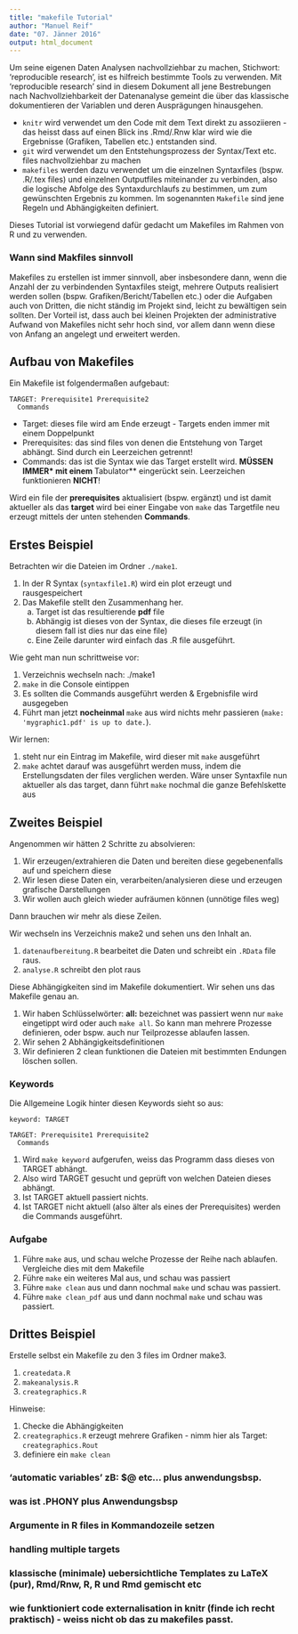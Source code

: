 ```yaml
---
title: "makefile Tutorial"
author: "Manuel Reif"
date: "07. Jänner 2016"
output: html_document
---
```


Um seine eigenen Daten Analysen nachvollziehbar zu machen, Stichwort: 'reproducible research', ist es hilfreich bestimmte Tools zu verwenden. Mit 'reproducible research' sind in diesem Dokument all jene Bestrebungen nach Nachvollziehbarkeit der Datenanalyse gemeint die über das klassische dokumentieren der Variablen und deren Ausprägungen hinausgehen.

- `knitr` wird verwendet um den Code mit dem Text direkt zu assoziieren - das heisst dass auf einen Blick ins .Rmd/.Rnw klar wird wie die Ergebnisse (Grafiken, Tabellen etc.) entstanden sind. 
- `git` wird verwendet um den Entstehungsprozess der Syntax/Text etc. files nachvollziehbar zu machen
- `makefiles` werden dazu verwendet um die einzelnen Syntaxfiles (bspw. .R/.tex files) und einzelnen Outputfiles miteinander zu verbinden, also die logische Abfolge des Syntaxdurchlaufs zu bestimmen, um zum gewünschten Ergebnis zu kommen. Im sogenannten `Makefile` sind jene Regeln und Abhängigkeiten definiert.


Dieses Tutorial ist vorwiegend dafür gedacht um Makefiles im Rahmen von R und \LaTeX zu verwenden.



### Wann sind Makfiles sinnvoll


Makefiles zu erstellen ist immer sinnvoll, aber insbesondere dann, wenn die Anzahl der zu verbindenden Syntaxfiles steigt, mehrere Outputs realisiert werden sollen (bspw. Grafiken/Bericht/Tabellen etc.) oder die Aufgaben auch von Dritten, die nicht ständig im Projekt sind, leicht zu bewältigen sein sollten. Der Vorteil ist, dass auch bei kleinen Projekten der administrative Aufwand von Makefiles nicht sehr hoch sind, vor allem dann wenn diese von Anfang an angelegt und erweitert werden.



## Aufbau von Makefiles

Ein Makefile ist folgendermaßen aufgebaut:

```
TARGET: Prerequisite1 Prerequisite2   
  Commands
```   

- Target: dieses file wird am Ende erzeugt - Targets enden immer mit einem Doppelpunkt
- Prerequisites: das sind files von denen die Entstehung von Target abhängt. Sind durch ein Leerzeichen getrennt!
- Commands: das ist die Syntax wie das Target erstellt wird. **MÜSSEN IMMER* mit einem **Tabulator** eingerückt sein. Leerzeichen funktionieren **NICHT**!


Wird ein file der **prerequisites** aktualisiert (bspw. ergänzt) und ist damit aktueller als das **target** wird bei einer Eingabe von `make` das Targetfile neu erzeugt mittels der unten stehenden **Commands**.


## Erstes Beispiel

Betrachten wir die Dateien im Ordner `./make1`.

1. In der R Syntax (`syntaxfile1.R`) wird ein plot erzeugt und rausgespeichert
2. Das Makefile stellt den Zusammenhang her.
    a. Target ist das resultierende **pdf** file
    b. Abhängig ist dieses von der Syntax, die dieses file erzeugt (in diesem fall ist dies nur das eine file)
    c. Eine Zeile darunter wird einfach das .R file ausgeführt.
    

Wie geht man nun schrittweise vor:

1. Verzeichnis wechseln nach: ./make1
2. `make` in die Console eintippen
3. Es sollten die Commands ausgeführt werden & Ergebnisfile wird ausgegeben
4. Führt man jetzt **nocheinmal** `make` aus wird nichts mehr passieren (`make: 'mygraphic1.pdf' is up to date.`).


Wir lernen:

1. steht nur ein Eintrag im Makefile, wird dieser mit `make` ausgeführt
2. `make` achtet darauf was ausgeführt werden muss, indem die Erstellungsdaten der files verglichen werden. Wäre unser Syntaxfile nun aktueller als das target, dann führt `make` nochmal die ganze Befehlskette aus



## Zweites Beispiel


Angenommen wir hätten 2 Schritte zu absolvieren:

1. Wir erzeugen/extrahieren die Daten und bereiten diese gegebenenfalls auf und speichern diese
2. Wir lesen diese Daten ein, verarbeiten/analysieren diese und erzeugen grafische Darstellungen
3. Wir wollen auch gleich wieder aufräumen können (unnötige files weg)


Dann brauchen wir mehr als diese Zeilen.

Wir wechseln ins Verzeichnis make2 und sehen uns den Inhalt an.

1. `datenaufbereitung.R` bearbeitet die Daten und schreibt ein `.RData` file raus.
2. `analyse.R` schreibt den plot raus


Diese Abhängigkeiten sind im Makefile dokumentiert. Wir sehen uns das Makefile genau an.

1. Wir haben Schlüsselwörter: **all:** bezeichnet was passiert wenn nur `make` eingetippt wird oder auch `make all`. So kann man mehrere Prozesse definieren, oder bspw. auch nur Teilprozesse ablaufen lassen.
2. Wir sehen 2 Abhängigkeitsdefinitionen
3. Wir definieren 2 clean funktionen die Dateien mit bestimmten Endungen löschen sollen.


### Keywords

Die Allgemeine Logik hinter diesen Keywords sieht so aus:

```
keyword: TARGET

TARGET: Prerequisite1 Prerequisite2   
  Commands
```  


1. Wird `make keyword` aufgerufen, weiss das Programm dass dieses von TARGET abhängt.
2. Also wird TARGET gesucht und geprüft von welchen Dateien dieses abhängt.
3. Ist TARGET aktuell passiert nichts.
4. Ist TARGET nicht aktuell (also älter als eines der Prerequisites) werden die Commands ausgeführt.


### Aufgabe

1. Führe `make` aus, und schau welche Prozesse der Reihe nach ablaufen. Vergleiche dies mit dem Makefile
2. Führe `make` ein weiteres Mal aus, und schau was passiert
3. Führe `make clean` aus und dann nochmal `make` und schau was passiert.
4. Führe `make clean_pdf` aus und dann nochmal `make` und schau was passiert.



## Drittes Beispiel


Erstelle selbst ein Makefile zu den 3 files im Ordner make3.

1. `createdata.R`
2. `makeanalysis.R`
3. `creategraphics.R`


Hinweise:

1. Checke die Abhängigkeiten
2. `creategraphics.R` erzeugt mehrere Grafiken - nimm hier als Target: `creategraphics.Rout`
3. definiere ein `make clean`





### 'automatic variables' zB: $@ etc... plus anwendungsbsp.


### was ist .PHONY plus Anwendungsbsp


### Argumente in R files in Kommandozeile setzen


### handling multiple targets


### klassische (minimale) uebersichtliche Templates zu LaTeX (pur), Rmd/Rnw, R, R und Rmd gemischt etc


### wie funktioniert code externalisation in knitr (finde ich recht praktisch) - weiss nicht ob das zu makefiles passt.











